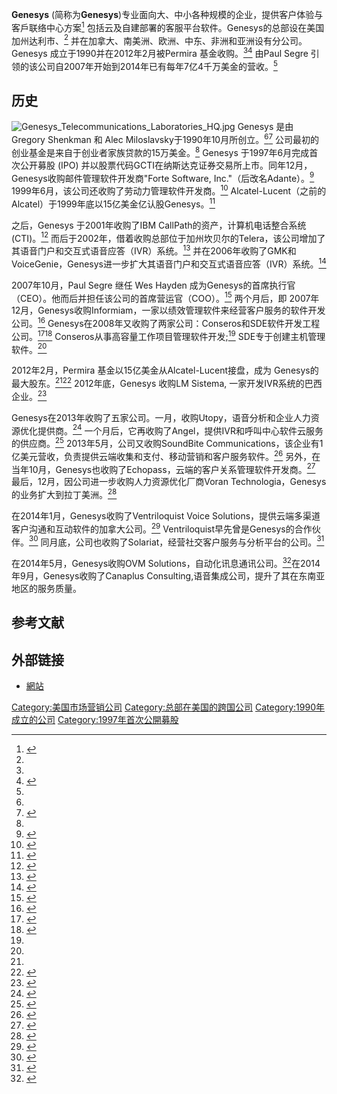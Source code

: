{{Infobox company
| name     = Genesys 电信研究所
| logo     = GEN id color rgb.png
| caption = Genesys 商标
| type     = 企业
| foundation       = 1990年
| location_city    = 美国加州达利市
| area_served      = 全球
| key_people       = Paul Segre(总裁及 执行长)
| industry         = 软件
| revenue          = 7亿4千万美金<ref name=sfbizjournals2>{{cite web|url=http://www.bizjournals.com/sanfrancisco/print-edition/2012/06/15/paul-segre-president-and-ceo-of-genesys.html?page=all|title=Paul Segre, president and CEO of Genesys|author=Patrick Hoge|publisher=San Francisco Business Times|date=2012-06-15|accessdate=2014-06-30|archive-date=2014-10-06|archive-url=https://web.archive.org/web/20141006140358/http://www.bizjournals.com/sanfrancisco/print-edition/2012/06/15/paul-segre-president-and-ceo-of-genesys.html?page=all|dead-url=no}}</ref>
| num_employees    = 2500人
| homepage         = {{URL|http://www.genesys.com/cn}}
}}

'''Genesys''' (简称为'''Genesys''')专业面向大、中小各种规模的企业，提供客户体验与客戶联络中心方案<ref name=sfbizjournals>{{cite web|url=http://www.bizjournals.com/sanfrancisco/print-edition/2014/03/07/tech-firm-ipo-five9-gopro-glam-media.html?page=all|title=To go, or not to go: Tech's IPO shuffle|author=Patrick Hoge|publisher=San Francisco Business Times|date=2014-03-14|accessdate=2014-06-30|archive-date=2014-10-06|archive-url=https://web.archive.org/web/20141006174416/http://www.bizjournals.com/sanfrancisco/print-edition/2014/03/07/tech-firm-ipo-five9-gopro-glam-media.html?page=all|dead-url=no}}</ref> 包括云及自建部署的客服平台软件。Genesys的总部设在美国加州达利市、<ref name=sfbizjournals/> 并在加拿大、南美洲、欧洲、中东、非洲和亚洲设有分公司。Genesys 成立于1990并在2012年2月被Permira 基金收购。<ref name=sfbizjournals2/><ref name=forbes>{{cite web|url=http://www.forbes.com/forbes/1998/0706/6201146a.html|title=The Russia house|author=Scott McCormack|publisher=''[[Forbes|Forbes]]''|date=1998-07-06|accessdate=2014-06-30|archive-date=2015-05-04|archive-url=https://web.archive.org/web/20150504120006/http://www.forbes.com/forbes/1998/0706/6201146a.html|dead-url=no}}</ref> 由Paul Segre 引领的该公司自2007年开始到2014年已有每年7亿4千万美金的营收。<ref name=sfbizjournals2/>

==历史==
[[File:Genesys_Telecommunications_Laboratories_HQ.jpg|thumb]]
Genesys 是由Gregory Shenkman 和 Alec Miloslavsky于1990年10月所创立。<ref name=forbes/><ref>{{cite web|url=http://www.sec.gov/Archives/edgar/data/1036436/0000929624-97-000384.txt|title=Genesys Telecommunications Laboratories, Inc.|publisher=Securities and Exchange Commission|year=1997|accessdate=2014-06-30|archive-date=2014-05-24|archive-url=https://web.archive.org/web/20140524020657/http://www.sec.gov/Archives/edgar/data/1036436/0000929624-97-000384.txt|dead-url=no}}</ref> 公司最初的创业基金是来自于创业者家族贷款的15万美金。<ref name=forbes/> Genesys 于1997年6月完成首次公开募股 (IPO) 并以股票代码GCTI在纳斯达克证券交易所上市。同年12月，Genesys收购邮件管理软件开发商"Forte Software, Inc."（后改名Adante）。<ref>{{cite news|title=Finance: Call Center House Forte is now Adante after Acquisition|date=1998-03-24|publisher=Network Briefing}}</ref> 1999年6月，该公司还收购了劳动力管理软件开发商。<ref>{{cite web|url=http://www.sec.gov/Archives/edgar/data/1036436/000092962499001769/0000929624-99-001769.txt|title=Form 10-K|publisher=Securities and Exchange Commission|accessdate=2014-06-30|archive-date=2014-05-08|archive-url=https://web.archive.org/web/20140508043107/http://www.sec.gov/Archives/edgar/data/1036436/000092962499001769/0000929624-99-001769.txt|dead-url=no}}</ref> Alcatel-Lucent（之前的Alcatel）于1999年底以15亿美金亿认股Genesys。<ref>{{cite web|url=http://www.nytimes.com/1999/09/29/business/company-news-alcatel-plans-to-buy-genesys-for-1.5-billion.html|title=Alcatel plans to buy Genesys for $1.5 Billion|publisher=''[[The_New_York_Times|The New York Times]]''|date=1999-09-29|accessdate=2014-06-30|archive-date=2015-05-27|archive-url=https://web.archive.org/web/20150527105620/http://www.nytimes.com/1999/09/29/business/company-news-alcatel-plans-to-buy-genesys-for-1.5-billion.html|dead-url=no}}</ref>

之后，Genesys 于2001年收购了IBM CallPath的资产，计算机电话整合系统 (CTI)。<ref>{{cite web |url=http://www.gartner.com/doc/330178/genesys-acquisition-ibms-callpath-allow |title=Genesys' Acquisition of IBM's CallPath Will Allow Both to Focus |date=2001-05-16 |accessdate=2014-06-30 |archive-date=2014-12-31 |archive-url=https://web.archive.org/web/20141231160642/https://www.gartner.com/doc/330178/genesys-acquisition-ibms-callpath-allow |dead-url=no }}</ref> 而后于2002年，借着收购总部位于加州坎贝尔的Telera，该公司增加了其语音门户和交互式语音应答（IVR）系统。<ref>{{cite news|title=Genesys delivers self-service voice app Alcatel subsidiary joins call center rivals in adding VoiceXML support|author=Ann Bednarz|date=2002-08-05|publisher=Network World}}</ref> 并在2006年收购了GMK和VoiceGenie，Genesys进一步扩大其语音门户和交互式语音应答（IVR）系统。<ref>{{cite news|title=Alcatel's Genesys to Acquire VoiceGenie|date=2006-04-15|publisher=Telecom Tactics Insider}}</ref>

2007年10月，Paul Segre 继任 Wes Hayden 成为Genesys的首席执行官（CEO）。他而后并担任该公司的首席营运官（COO）。<ref>{{cite web|url=http://www.destinationcrm.com/Articles/CRM-News/CRM-Featured-News/Genesys-CEO-Leaves-for-Nuance-Post-42882.aspx|title=Genesys CEO Leaves for Nuance Post|author=Leonard Klie|publisher=Destination CRM|date=3 October 2007-10-03|accessdate=2014-06-30|archive-date=2015-11-20|archive-url=https://web.archive.org/web/20151120220206/http://www.destinationcrm.com/Articles/CRM-News/CRM-Featured-News/Genesys-CEO-Leaves-for-Nuance-Post-42882.aspx|dead-url=yes}}</ref> 两个月后，即 2007年12月，Genesys收购Informiam，一家以绩效管理软件来经营客户服务的软件开发公司。<ref>{{cite web|url=http://www.destinationcrm.com/Articles/CRM-News/Daily-News/Genesys-Acquires-Informiam-46930.aspx|title=Genesys Acquires Informiam|author=Phillip Britt|publisher=Destination CRM|date=2007-12-11|accessdate=2014-06-30|archive-date=2014-12-31|archive-url=https://web.archive.org/web/20141231134009/http://www.destinationcrm.com/Articles/CRM-News/Daily-News/Genesys-Acquires-Informiam-46930.aspx|dead-url=yes}}</ref> Genesys在2008年又收购了两家公司：Conseros和SDE软件开发工程公司。<ref name=telecomworldwire>{{cite news|title=Genesys acquires Conseros|date=2009-01-23|publisher=Telecomworldwire}}</ref><ref name=telecomworld>{{cite news|title=Genesys announces acquisition of SDE Software Development Engineering GmbH|date=2009-01-29|publisher=Telecomworldwire}}</ref> Conseros从事高容量工作项目管理软件开发;<ref name=telecomworldwire/> SDE专于创建主机管理软件。<ref name=telecomworld/>

2012年2月，Permira 基金以15亿美金从Alcatel-Lucent接盘，成为 Genesys的最大股东。<ref name=sfbizjournals2/><ref>{{cite web|url=http://www.ft.com/cms/s/0/bc0fd89e-fa49-11e0-b70d-00144feab49a.html#axzz30qzv0ELF|title=Alcatel-Lucent sells Genesys for $1.5bn|publisher=Financial Times|date=2011-10-19|accessdate=2014-06-30|archive-date=2013-09-25|archive-url=https://web.archive.org/web/20130925131451/http://www.ft.com/cms/s/0/bc0fd89e-fa49-11e0-b70d-00144feab49a.html#axzz30qzv0ELF|dead-url=no}}</ref> 2012年底，Genesys 收购LM Sistema, 一家开发IVR系统的巴西企业。<ref>{{cite web|url=http://www.destinationcrm.com/Articles/CRM-News/Daily-News/Genesys-Acquires-LM-Sistemas-a-Brazilian-Self-Service-Apps-and-Service-Provider-83565.aspx|title=Genesys Acquires LM Sistemas, a Brazilian Self-Service Apps and Service Provider|publisher=Destination CRM|accessdate=2014-06-30|archive-date=2014-12-31|archive-url=https://web.archive.org/web/20141231133729/http://www.destinationcrm.com/Articles/CRM-News/Daily-News/Genesys-Acquires-LM-Sistemas-a-Brazilian-Self-Service-Apps-and-Service-Provider-83565.aspx|dead-url=yes}}</ref> 

Genesys在2013年收购了五家公司。一月，收购Utopy，语音分析和企业人力资源优化提供商。<ref>{{cite web|url=http://www.destinationcrm.com/Articles/CRM-News/Daily-News/Genesys-Acquires-Utopy-87437.aspx|title=Genesys to buy Echopass in contact center deal|author=Cromwell Schubarth|publisher=''Silicon Valley Business Journal''|date=2013-10-08|accessdate=2014-06-30|archive-date=2014-10-06|archive-url=https://web.archive.org/web/20141006114238/http://www.destinationcrm.com/Articles/CRM-News/Daily-News/Genesys-Acquires-Utopy-87437.aspx|dead-url=yes}}</ref> 一个月后，它再收购了Angel，提供IVR和呼叫中心软件云服务的供应商。<ref>{{cite news |url=http://www.forbes.com/sites/ericsavitz/2013/02/26/microstrategy-to-sell-angel-com-unit-to-genesys-for-110m/ |title=MicroStrategy To Sell Angel.com Unit To Genesys For $110M |date=2013-02-26 |work=Forbes |first=Eric |last=Savitz |accessdate=2014-07-01 |archive-date=2019-04-24 |archive-url=https://web.archive.org/web/20190424181422/https://www.forbes.com/sites/ericsavitz/2013/02/26/microstrategy-to-sell-angel-com-unit-to-genesys-for-110m/ |dead-url=no }}</ref> 2013年5月，公司又收购SoundBite Communications，该企业有1亿美元营收，负责提供云端收集和支付、移动营销和客户服务软件。<ref>{{cite news |url=http://online.wsj.com/article/BT-CO-20130520-711169.html |title=Genesys to Buy SoundBite for $100.4 Million |date=2013-05-20 |work=The Wall Street Journal |accessdate=2014-07-01 |archive-date=2013-10-20 |archive-url=https://web.archive.org/web/20131020072842/http://online.wsj.com/article/BT-CO-20130520-711169.html |dead-url=no }}</ref> 另外，在当年10月，Genesys也收购了Echopass，云端的客户关系管理软件开发商。<ref>{{cite web|url=http://www.bizjournals.com/sanjose/news/2013/10/08/genesys-to-buy-echopass-in-contact.html|title=Genesys to buy Echopass in contact center deal|author=Cromwell Schubarth|publisher=''Silicon Valley Business Journal''|date=2013-10-08|accessdate=2014-06-30|archive-date=2014-10-06|archive-url=https://web.archive.org/web/20141006111947/http://www.bizjournals.com/sanjose/news/2013/10/08/genesys-to-buy-echopass-in-contact.html|dead-url=no}}</ref> 最后，12月，因公司进一步收购人力资源优化厂商Voran Technologia，Genesys的业务扩大到拉丁美洲。<ref>{{cite web |url=http://finance.yahoo.com/news/genesys-acquires-voran-technologia-deliver-170000754.html |title=Genesys Acquires Voran Technologia to Deliver Comprehensive Customer Experience Offering in Brazilian Market |date=2013-12-02 |accessdate=2014-06-30 |deadurl=yes |archiveurl=https://web.archive.org/web/20141006115039/http://finance.yahoo.com/news/genesys-acquires-voran-technologia-deliver-170000754.html |archivedate=2014-10-06 }}</ref>

在2014年1月，Genesys收购了Ventriloquist Voice Solutions，提供云端多渠道客户沟通和互动软件的加拿大公司。<ref>{{cite web|url=http://www.speechtechmag.com/Articles/News/Speech-Technology-News-Features/Genesys-Further-Ventures-into-the-Cloud-with-Ventriloquist-Acquisition-94347.aspx|title=Genesys Further Ventures into the Cloud with Ventriloquist Acquisition|author=Leonard Klie|publisher=Speech Technology|date=2014-01-21|accessdate=2014-06-30|archive-date=2015-05-07|archive-url=https://web.archive.org/web/20150507130442/http://www.speechtechmag.com/Articles/News/Speech-Technology-News-Features/Genesys-Further-Ventures-into-the-Cloud-with-Ventriloquist-Acquisition-94347.aspx|dead-url=yes}}</ref> Ventriloquist早先曾是Genesys的合作伙伴。<ref>{{cite web|url=http://loyalty360.org/resources/article/genesys-adds-scale-with-acquisition-of-ventriloquist-voice-solutions|title=Genesys Adds Scale with Acquisition of Ventriloquist Voice Solutions|author=Jim Tierney|publisher=loyalty360|date=2014-01-22|accessdate=2014-06-30|archive-date=2015-03-16|archive-url=https://web.archive.org/web/20150316105020/http://loyalty360.org/resources/article/genesys-adds-scale-with-acquisition-of-ventriloquist-voice-solutions|dead-url=yes}}</ref> 同月底，公司也收购了Solariat，经营社交客户服务与分析平台的公司。<ref>{{cite web|url=http://www.cloudcallcenterresource.com/topics/cloud-call-center/articles/368094-wheelings-dealings-genesys-expands-offerings-with-voice-solutions.htm|title=Wheelings and Dealings: Genesys Expands Offerings with Voice Solutions Acquisition|author=Rory J. Thompson|publisher=Cloud Call Center|date=2014-01-27|accessdate=2014-06-30|archive-url=https://web.archive.org/web/20140812190445/http://www.cloudcallcenterresource.com/topics/cloud-call-center/articles/368094-wheelings-dealings-genesys-expands-offerings-with-voice-solutions.htm|archive-date=2014-08-12|dead-url=yes}}</ref>

在2014年5月，Genesys收购OVM Solutions，自动化讯息通讯公司。<ref>{{cite web|url=http://www.speechtechmag.com/Articles/News/Speech-Technology-Digest/Genesys-Acquires-OVM-Solutions-96797.aspx|title=Genesys Acquires OVM Solutions|publisher=Speech Technology Magazine|date=2014-05-05|accessdate=2014-06-30|archive-date=2015-05-07|archive-url=https://web.archive.org/web/20150507203553/http://www.speechtechmag.com/Articles/News/Speech-Technology-Digest/Genesys-Acquires-OVM-Solutions-96797.aspx|dead-url=yes}}</ref>在2014年9月，Genesys收购了Canaplus Consulting,语音集成公司，提升了其在东南亚地区的服务质量。

==参考文献==
{{reflist|2}}

==外部链接==
{{Commonscat|Genesys (company)}}
*[http://www.genesys.com/cn 網站] {{Wayback|url=http://www.genesys.com/cn |date=20180615160729 }}

[[Category:美国市场营销公司|Category:美国市场营销公司]]
[[Category:总部在美国的跨国公司|Category:总部在美国的跨国公司]]
[[Category:1990年成立的公司|Category:1990年成立的公司]]
[[Category:1997年首次公開募股|Category:1997年首次公開募股]]
